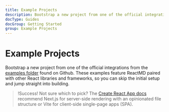 ```yaml
---
title: Example Projects
description: Bootstrap a new project from one of the official integrations from the examples folder found on Github. These examples feature ReactMD paired with other React libraries and frameworks, so you can skip the initial setup and jump straight into building.
docType: Guides
docGroup: Getting Started
group: Example Projects
---
```



# Example Projects

Bootstrap a new project from one of the official integrations from the
[examples folder]($GITHUB/examples) found on Github. These examples feature
ReactMD paired with other React libraries and frameworks, so you can skip the
initial setup and jump straight into building.

> !Success! Not sure which to pick? The
> [Create React App docs](https://react.dev/blog/2025/02/14/sunsetting-create-react-app#how-to-migrate-to-a-framework)
> recommend Next.js for server-side rendering with an opinionated file
> structure or Vite for client-side single-page apps (SPA).

<ExampleProjects />

